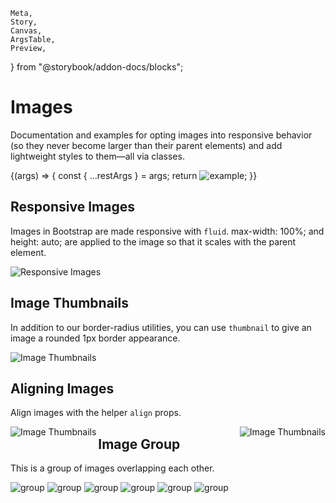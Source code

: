     Meta,
    Story,
    Canvas,
    ArgsTable,
    Preview,
} from "@storybook/addon-docs/blocks";



<Meta title="UI/Images" component={Image} />

# Images

<p class="sbdocs-desc">
    Documentation and examples for opting images into responsive behavior (so
    they never become larger than their parent elements) and add lightweight
    styles to them—all via classes.
</p>

<Canvas>
    <Story
        name="Image Controls"
        argTypes={{
            src: {
                control: {
                    type: `text`,
                },
            },
            alt: {
                control: {
                    type: `text`,
                },
            },
            shape: {
                control: {
                    type: `select`,
                    options: ["rounded", "circle", "thumbnail"],
                },
            },
            fluid: {
                control: {
                    type: `boolean`,
                },
            },
            align: {
                control: {
                    type: `select`,
                    options: ["left", "right"],
                },
            },
            fit: {
                control: {
                    type: `select`,
                    options: ["cover", "contain"],
                },
            },
            className: {
                control: {
                    type: `text`,
                },
            },
        }}
    >
        {(args) => {
            const { ...restArgs } = args;
            return <Image src={exmaplImage} alt="example" {...restArgs} />;
        }}
    </Story>
</Canvas>

<ArgsTable of={Image} story="Image Controls" />

## Responsive Images

Images in Bootstrap are made responsive with `fluid`. max-width: 100%; and height: auto; are applied to the image so that it scales with the parent element.

<Preview withToolbar>
    <Story name="Responsive Images">
        <Image src={exmaplImage} alt="Responsive Images" fluid />
    </Story>
</Preview>

## Image Thumbnails

In addition to our border-radius utilities, you can use `thumbnail` to give an image a rounded 1px border appearance.

<Preview withToolbar>
    <Story name="Image Thumbnails">
        <Image src={exmaplImage} alt="Image Thumbnails" shape="thumbnail" />
    </Story>
</Preview>

## Aligning Images

Align images with the helper `align` props.

<Preview withToolbar>
    <Story name="Aligning Images">
        <div className="clearfix ov-hidden">
            <Image
                src={exmaplImage}
                alt="Image Thumbnails"
                shape="thumbnail"
                align="left"
                width={200}
            />
            <Image
                src={exmaplImage}
                alt="Image Thumbnails"
                shape="thumbnail"
                align="right"
                width={200}
            />
        </div>
    </Story>
</Preview>

## Image Group

This is a group of images overlapping each other.

<Preview withToolbar>
    <Story name="Image Group">
        <ImageGroup>
            <Image
                src={exmaplImage}
                alt="group"
                shape="circle"
                width={60}
                height={60}
            />
            <Image
                src={exmaplImage}
                alt="group"
                shape="circle"
                width={60}
                height={60}
            />
            <Image
                src={exmaplImage}
                alt="group"
                shape="circle"
                width={60}
                height={60}
            />
            <Image
                src={exmaplImage}
                alt="group"
                shape="circle"
                width={60}
                height={60}
            />
            <Image
                src={exmaplImage}
                alt="group"
                shape="circle"
                width={60}
                height={60}
            />
            <Image
                src={exmaplImage}
                alt="group"
                shape="circle"
                width={60}
                height={60}
            />
        </ImageGroup>
    </Story>
</Preview>
